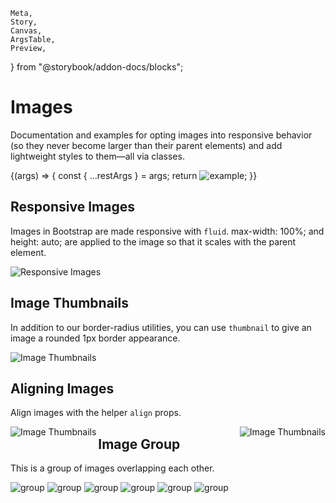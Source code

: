     Meta,
    Story,
    Canvas,
    ArgsTable,
    Preview,
} from "@storybook/addon-docs/blocks";



<Meta title="UI/Images" component={Image} />

# Images

<p class="sbdocs-desc">
    Documentation and examples for opting images into responsive behavior (so
    they never become larger than their parent elements) and add lightweight
    styles to them—all via classes.
</p>

<Canvas>
    <Story
        name="Image Controls"
        argTypes={{
            src: {
                control: {
                    type: `text`,
                },
            },
            alt: {
                control: {
                    type: `text`,
                },
            },
            shape: {
                control: {
                    type: `select`,
                    options: ["rounded", "circle", "thumbnail"],
                },
            },
            fluid: {
                control: {
                    type: `boolean`,
                },
            },
            align: {
                control: {
                    type: `select`,
                    options: ["left", "right"],
                },
            },
            fit: {
                control: {
                    type: `select`,
                    options: ["cover", "contain"],
                },
            },
            className: {
                control: {
                    type: `text`,
                },
            },
        }}
    >
        {(args) => {
            const { ...restArgs } = args;
            return <Image src={exmaplImage} alt="example" {...restArgs} />;
        }}
    </Story>
</Canvas>

<ArgsTable of={Image} story="Image Controls" />

## Responsive Images

Images in Bootstrap are made responsive with `fluid`. max-width: 100%; and height: auto; are applied to the image so that it scales with the parent element.

<Preview withToolbar>
    <Story name="Responsive Images">
        <Image src={exmaplImage} alt="Responsive Images" fluid />
    </Story>
</Preview>

## Image Thumbnails

In addition to our border-radius utilities, you can use `thumbnail` to give an image a rounded 1px border appearance.

<Preview withToolbar>
    <Story name="Image Thumbnails">
        <Image src={exmaplImage} alt="Image Thumbnails" shape="thumbnail" />
    </Story>
</Preview>

## Aligning Images

Align images with the helper `align` props.

<Preview withToolbar>
    <Story name="Aligning Images">
        <div className="clearfix ov-hidden">
            <Image
                src={exmaplImage}
                alt="Image Thumbnails"
                shape="thumbnail"
                align="left"
                width={200}
            />
            <Image
                src={exmaplImage}
                alt="Image Thumbnails"
                shape="thumbnail"
                align="right"
                width={200}
            />
        </div>
    </Story>
</Preview>

## Image Group

This is a group of images overlapping each other.

<Preview withToolbar>
    <Story name="Image Group">
        <ImageGroup>
            <Image
                src={exmaplImage}
                alt="group"
                shape="circle"
                width={60}
                height={60}
            />
            <Image
                src={exmaplImage}
                alt="group"
                shape="circle"
                width={60}
                height={60}
            />
            <Image
                src={exmaplImage}
                alt="group"
                shape="circle"
                width={60}
                height={60}
            />
            <Image
                src={exmaplImage}
                alt="group"
                shape="circle"
                width={60}
                height={60}
            />
            <Image
                src={exmaplImage}
                alt="group"
                shape="circle"
                width={60}
                height={60}
            />
            <Image
                src={exmaplImage}
                alt="group"
                shape="circle"
                width={60}
                height={60}
            />
        </ImageGroup>
    </Story>
</Preview>
